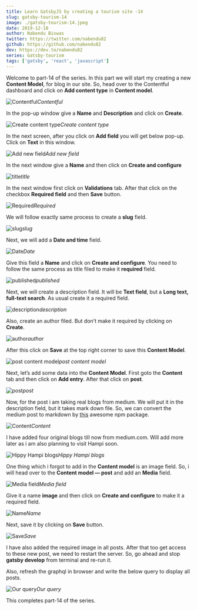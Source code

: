 ```yaml
---
title: Learn GatsbyJS by creating a tourism site -14
slug: gatsby-tourism-14
image: ./gatsby-tourism-14.jpeg
date: 2019-12-18
author: Nabendu Biswas
twitter: https://twitter.com/nabendu82
github: https://github.com/nabendu82
dev: https://dev.to/nabendu82
series: Gatsby-tourism
tags: ['gatsby', 'react', 'javascript']
---
```


Welcome to part-14 of the series. In this part we will start my creating a new **Content Model**, for blog in our site. So, head over to the Contentful dashboard and click on **Add content type** in **Content model**.

![Contentful](https://ik.imagekit.io/thewebdev/GatsbyTourism/14/1_7rqLiWp-W.png)*Contentful*

In the pop-up window give a **Name** and **Description** and click on **Create**.

![Create content type](https://ik.imagekit.io/thewebdev/GatsbyTourism/14/2_S_r4fDpOCx.png)*Create content type*

In the next screen, after you click on **Add field** you will get below pop-up. Click on **Text** in this window.

![Add new field](https://ik.imagekit.io/thewebdev/GatsbyTourism/14/3_th4NiBLW01.png)*Add new field*

In the next window give a **Name** and then click on **Create and configure**

![title](https://ik.imagekit.io/thewebdev/GatsbyTourism/14/4_qswhNxuGi.png)*title*

In the next window first click on **Validations** tab. After that click on the checkbox **Required field** and then **Save** button.

![Required](https://ik.imagekit.io/thewebdev/GatsbyTourism/14/5_oPqhQXHdJs.png)*Required*

We will follow exactly same process to create a **slug** field.

![slug](https://ik.imagekit.io/thewebdev/GatsbyTourism/14/6_i6jW8DsIf.png)*slug*

Next, we will add a **Date and time** field.

![Date](https://ik.imagekit.io/thewebdev/GatsbyTourism/14/7_LkqyAq0eyJ.png)*Date*

Give this field a **Name** and click on **Create and configure**. You need to follow the same process as title filed to make it **required** field.

![published](https://ik.imagekit.io/thewebdev/GatsbyTourism/14/8_UA0iwZ7dg2.png)*published*

Next, we will create a description field. It will be **Text field**, but a **Long text, full-text search**. As usual create it a required field.

![description](https://ik.imagekit.io/thewebdev/GatsbyTourism/14/9_jiXl_strqe.png)*description*

Also, create an author filed. But don’t make it required by clicking on **Create**.

![author](https://ik.imagekit.io/thewebdev/GatsbyTourism/14/10_8m_HDvfrM4.png)*author*

After this click on **Save** at the top right corner to save this **Content Model**.

![post content model](https://ik.imagekit.io/thewebdev/GatsbyTourism/14/11_SGOS0RI8I.png)*post content model*

Next, let’s add some data into the **Content Model**. First goto the **Content** tab and then click on **Add entry**. After that click on **post**.

![post](https://ik.imagekit.io/thewebdev/GatsbyTourism/14/12_RFdjqs5Fx9.png)*post*

Now, for the post i am taking real blogs from medium. We will put it in the description field, but it takes mark down file. So, we can convert the medium post to markdown by [this](https://medium.com/@macropus/export-your-medium-posts-to-markdown-b5ccc8cb0050) awesome npm package.

![Content](https://ik.imagekit.io/thewebdev/GatsbyTourism/14/13_2sjn_fEuJH.png)*Content*

I have added four original blogs till now from medium.com. Will add more later as i am also planning to visit Hampi soon.

![Hippy Hampi blogs](https://ik.imagekit.io/thewebdev/GatsbyTourism/14/14_wAgJdbKge.png)*Hippy Hampi blogs*

One thing which i forgot to add in the **Content model** is an image field. So, i will head over to the **Content model — post** and add an **Media** field.

![Media field](https://ik.imagekit.io/thewebdev/GatsbyTourism/14/15_fLawKjO6um.png)*Media field*

Give it a name **image** and then click on **Create and configure** to make it a required field.

![Name](https://ik.imagekit.io/thewebdev/GatsbyTourism/14/16_vSt1WjMxa.png)*Name*

Next, save it by clicking on **Save** button.

![Save](https://ik.imagekit.io/thewebdev/GatsbyTourism/14/17_AkKWgM9Sw.png)*Save*

I have also added the required image in all posts. After that too get access to these new post, we need to restart the server. So, go ahead and stop **gatsby develop** from terminal and re-run it.

Also, refresh the graphql in browser and write the below query to display all posts.

![Our query](https://ik.imagekit.io/thewebdev/GatsbyTourism/14/18_-pYBzIiTA3.png)*Our query*

This completes part-14 of the series.
